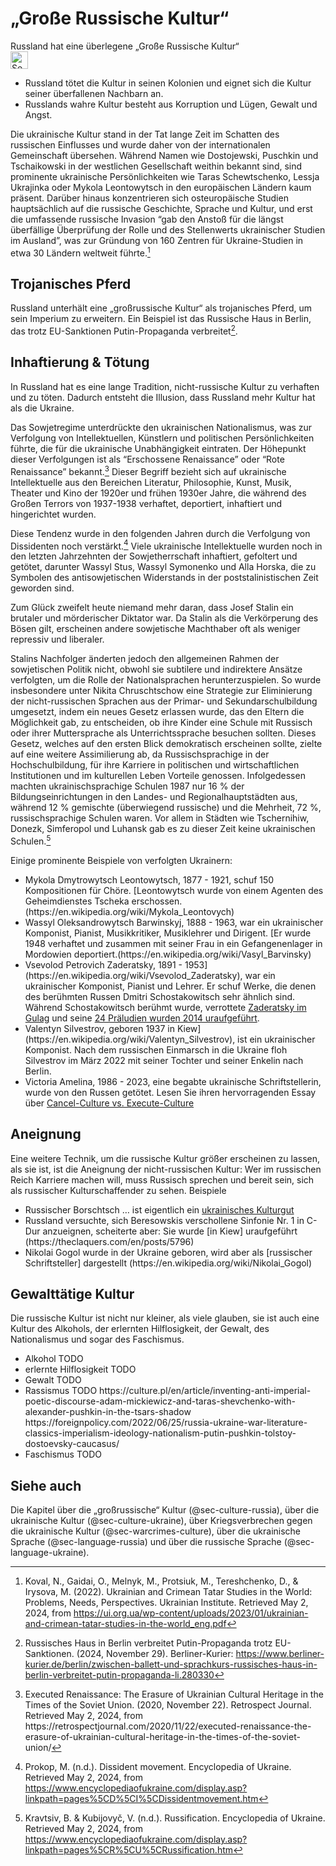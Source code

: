 # „Große Russische Kultur“ {#sec-culture-russia}

::: {.callout-caution title=„Myth“}
Russland hat eine überlegene „Große Russische Kultur“
[<br>![Search for topic in EUvsDisinfo](../all_common_img/EUvsDisinfo_400x240.jpg){height=2em}](https://euvsdisinfo.eu/disinformation-cases/?text=(Russia%7Crussian)%20Culture%20&sort=relevance)
:::

::: {.callout-tip title=„Truth“}
- Russland tötet die Kultur in seinen Kolonien und eignet sich die Kultur seiner überfallenen Nachbarn an.
- Russlands wahre Kultur besteht aus Korruption und Lügen, Gewalt und Angst. 
:::

Die ukrainische Kultur stand in der Tat lange Zeit im Schatten des russischen Einflusses und wurde daher von der internationalen Gemeinschaft übersehen. Während Namen wie Dostojewski, Puschkin und Tschaikowski in der westlichen Gesellschaft weithin bekannt sind, sind prominente ukrainische Persönlichkeiten wie Taras Schewtschenko, Lessja Ukrajinka oder Mykola Leontowytsch in den europäischen Ländern kaum präsent. Darüber hinaus konzentrieren sich osteuropäische Studien hauptsächlich auf die russische Geschichte, Sprache und Kultur, und erst die umfassende russische Invasion "gab den Anstoß für die längst überfällige Überprüfung der Rolle und des Stellenwerts ukrainischer Studien im Ausland", was zur Gründung von 160 Zentren für Ukraine-Studien in etwa 30 Ländern weltweit führte.[^225]

## Trojanisches Pferd

Russland unterhält eine „großrussische Kultur“ als trojanisches Pferd, um sein Imperium zu erweitern. Ein Beispiel ist das Russische Haus in Berlin, das trotz EU-Sanktionen Putin-Propaganda verbreitet[^17a]. 


## Inhaftierung & Tötung 

In Russland hat es eine lange Tradition, nicht-russische Kultur zu verhaften und zu töten. Dadurch entsteht die Illusion, dass Russland mehr Kultur hat als die Ukraine. 

Das Sowjetregime unterdrückte den ukrainischen Nationalismus, was zur Verfolgung von Intellektuellen, Künstlern und politischen Persönlichkeiten führte, die für die ukrainische Unabhängigkeit eintraten. Der Höhepunkt dieser Verfolgungen ist als “Erschossene Renaissance” oder “Rote Renaissance” bekannt.[^226] Dieser Begriff bezieht sich auf ukrainische Intellektuelle aus den Bereichen Literatur, Philosophie, Kunst, Musik, Theater und Kino der 1920er und frühen 1930er Jahre, die während des Großen Terrors von 1937-1938 verhaftet, deportiert, inhaftiert und hingerichtet wurden.

Diese Tendenz wurde in den folgenden Jahren durch die Verfolgung von Dissidenten noch verstärkt.[^227] Viele ukrainische Intellektuelle wurden noch in den letzten Jahrzehnten der Sowjetherrschaft inhaftiert, gefoltert und getötet, darunter Wassyl Stus, Wassyl Symonenko und Alla Horska, die zu Symbolen des antisowjetischen Widerstands in der poststalinistischen Zeit geworden sind.

Zum Glück zweifelt heute niemand mehr daran, dass Josef Stalin ein brutaler und mörderischer Diktator war. Da Stalin als die Verkörperung des Bösen gilt, erscheinen andere sowjetische Machthaber oft als weniger repressiv und liberaler.

Stalins Nachfolger änderten jedoch den allgemeinen Rahmen der sowjetischen Politik nicht, obwohl sie subtilere und indirektere Ansätze verfolgten, um die Rolle der Nationalsprachen herunterzuspielen. So wurde insbesondere unter Nikita Chruschtschow eine Strategie zur Eliminierung der nicht-russischen Sprachen aus der Primar- und Sekundarschulbildung umgesetzt, indem ein neues Gesetz erlassen wurde, das den Eltern die Möglichkeit gab, zu entscheiden, ob ihre Kinder eine Schule mit Russisch oder ihrer Muttersprache als Unterrichtssprache besuchen sollten. Dieses Gesetz, welches auf den ersten Blick demokratisch erscheinen sollte, zielte auf eine weitere Assimilierung ab, da Russischsprachige in der Hochschulbildung, für ihre Karriere in politischen und wirtschaftlichen Institutionen und im kulturellen Leben Vorteile genossen. Infolgedessen machten ukrainischsprachige Schulen 1987 nur 16 % der Bildungseinrichtungen in den Landes- und Regionalhauptstädten aus, während 12 % gemischte (überwiegend russische) und die Mehrheit, 72 %, russischsprachige Schulen waren. Vor allem in Städten wie Tschernihiw, Donezk, Simferopol und Luhansk gab es zu dieser Zeit keine ukrainischen Schulen.[^228]

Einige prominente Beispiele von verfolgten Ukrainern:

- Mykola Dmytrowytsch Leontowytsch, 1877 - 1921, schuf 150 Kompositionen für Chöre. [Leontowytsch wurde von einem Agenten des Geheimdienstes Tscheka erschossen.(https://en.wikipedia.org/wiki/Mykola_Leontovych)
- Wassyl Oleksandrowytsch Barwinskyj, 1888 - 1963, war ein ukrainischer Komponist, Pianist, Musikkritiker, Musiklehrer und Dirigent. [Er wurde 1948 verhaftet und zusammen mit seiner Frau in ein Gefangenenlager in Mordowien deportiert.(https://en.wikipedia.org/wiki/Vasyl_Barvinsky) 
- Vsevolod Petrovich Zaderatsky, 1891 - 1953](https://en.wikipedia.org/wiki/Vsevolod_Zaderatsky), war ein ukrainischer Komponist, Pianist und Lehrer. Er schuf Werke, die denen des berühmten Russen Dmitri Schostakowitsch sehr ähnlich sind. Während Schostakowitsch berühmt wurde, verrottete [Zaderatsky im Gulag](https://www.deutschlandfunkkultur.de/komponist-vsevolod-zaderatsky-100.html) und seine [24 Präludien wurden 2014 uraufgeführt](https://www.deutschlandfunk.de/der-russische-komponist-vsevolod-zaderatsky-musik-als-100.html).
- Valentyn Silvestrov, geboren 1937 in Kiew](https://en.wikipedia.org/wiki/Valentyn_Silvestrov), ist ein ukrainischer Komponist. Nach dem russischen Einmarsch in die Ukraine floh Silvestrov im März 2022 mit seiner Tochter und seiner Enkelin nach Berlin.
- Victoria Amelina, 1986 - 2023, eine begabte ukrainische Schriftstellerin, wurde von den Russen getötet. Lesen Sie ihren hervorragenden Essay über [Cancel-Culture vs. Execute-Culture](https://www.zeitzug.com/autoren/amelina-victoria/cancel-culture-vs-execute-culture.html)


## Aneignung

Eine weitere Technik, um die russische Kultur größer erscheinen zu lassen, als sie ist, ist die Aneignung der nicht-russischen Kultur: Wer im russischen Reich Karriere machen will, muss Russisch sprechen und bereit sein, sich als russischer Kulturschaffender zu sehen. Beispiele

- Russischer Borschtsch ... ist eigentlich ein [ukrainisches Kulturgut](https://ich.unesco.org/en/USL/culture-of-ukrainian-borscht-cooking-01852)
- Russland versuchte, sich Beresowskis verschollene Sinfonie Nr. 1 in C-Dur anzueignen, scheiterte aber: Sie wurde [in Kiew] uraufgeführt (https://theclaquers.com/en/posts/5796)
- Nikolai Gogol wurde in der Ukraine geboren, wird aber als [russischer Schriftsteller] dargestellt (https://en.wikipedia.org/wiki/Nikolai_Gogol)


## Gewalttätige Kultur

Die russische Kultur ist nicht nur kleiner, als viele glauben, sie ist auch eine Kultur des Alkohols, der erlernten Hilflosigkeit, der Gewalt, des Nationalismus und sogar des Faschismus.

- Alkohol TODO  
- erlernte Hilflosigkeit TODO
- Gewalt TODO
- Rassismus TODO 
https://culture.pl/en/article/inventing-anti-imperial-poetic-discourse-adam-mickiewicz-and-taras-shevchenko-with-alexander-pushkin-in-the-tsars-shadow
https://foreignpolicy.com/2022/06/25/russia-ukraine-war-literature-classics-imperialism-ideology-nationalism-putin-pushkin-tolstoy-dostoevsky-caucasus/
- Faschismus TODO 


## Siehe auch

Die Kapitel über die „großrussische“ Kultur (@sec-culture-russia), über die ukrainische Kultur (@sec-culture-ukraine), über Kriegsverbrechen gegen die ukrainische Kultur (@sec-warcrimes-culture), über die ukrainische Sprache (@sec-language-russia) und über die russische Sprache (@sec-language-ukraine).


[^225]:  Koval, N., Gaidai, O., Melnyk, M., Protsiuk, M., Tereshchenko, D., & Irysova, M. (2022). Ukrainian and Crimean Tatar Studies in the World: Problems, Needs, Perspectives. Ukrainian Institute. Retrieved May 2, 2024, from [https://ui.org.ua/wp-content/uploads/2023/01/ukrainian-and-crimean-tatar-studies-in-the-world\_eng.pdf](https://ui.org.ua/wp-content/uploads/2023/01/ukrainian-and-crimean-tatar-studies-in-the-world_eng.pdf) 

[^226]:  Executed Renaissance: The Erasure of Ukrainian Cultural Heritage in the Times of the Soviet Union. (2020, November 22). Retrospect Journal. Retrieved May 2, 2024, from https://retrospectjournal.com/2020/11/22/executed-renaissance-the-erasure-of-ukrainian-cultural-heritage-in-the-times-of-the-soviet-union/

[^227]:  Prokop, M. (n.d.). Dissident movement. Encyclopedia of Ukraine. Retrieved May 2, 2024, from [https://www.encyclopediaofukraine.com/display.asp?linkpath=pages%5CD%5CI%5CDissidentmovement.htm](https://www.encyclopediaofukraine.com/display.asp?linkpath=pages%5CD%5CI%5CDissidentmovement.htm) 

[^228]:  Kravtsiv, B. & Kubijovyč, V. (n.d.). Russification. Encyclopedia of Ukraine. Retrieved May 2, 2024, from [https://www.encyclopediaofukraine.com/display.asp?linkpath=pages%5CR%5CU%5CRussification.htm](https://www.encyclopediaofukraine.com/display.asp?linkpath=pages%5CR%5CU%5CRussification.htm) 


[^17a]: Russisches Haus in Berlin verbreitet Putin-Propaganda trotz EU-Sanktionen. (2024, November 29). Berliner-Kurier: [https://www.berliner-kurier.de/berlin/zwischen-ballett-und-sprachkurs-russisches-haus-in-berlin-verbreitet-putin-propaganda-li.280330](https://www.berliner-kurier.de/berlin/zwischen-ballett-und-sprachkurs-russisches-haus-in-berlin-verbreitet-putin-propaganda-li.280330)
